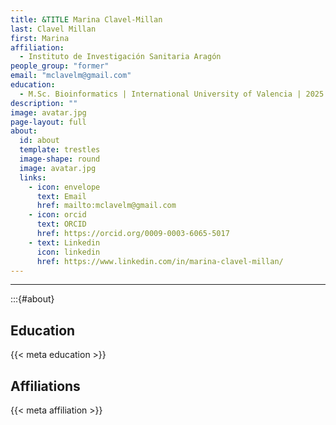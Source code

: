 ```yaml
---
title: &TITLE Marina Clavel-Millan
last: Clavel Millan
first: Marina
affiliation: 
  - Instituto de Investigación Sanitaria Aragón
people_group: "former"
email: "mclavelm@gmail.com"
education:
  - M.Sc. Bioinformatics | International University of Valencia | 2025 <br> M.Sc. in Hospital Pharmaceutical Sciences | CEU Cardenal Herrera University | 2024 <br> Pharm.D. | University of Alcalá | 2021
description: ""
image: avatar.jpg
page-layout: full
about: 
  id: about
  template: trestles
  image-shape: round
  image: avatar.jpg
  links:
    - icon: envelope
      text: Email
      href: mailto:mclavelm@gmail.com
    - icon: orcid
      text: ORCID
      href: https://orcid.org/0009-0003-6065-5017
    - text: Linkedin
      icon: linkedin 
      href: https://www.linkedin.com/in/marina-clavel-millan/  
---
```


<hr>


:::{#about}

## Education
{{< meta education >}}


## Affiliations
{{< meta affiliation >}}

